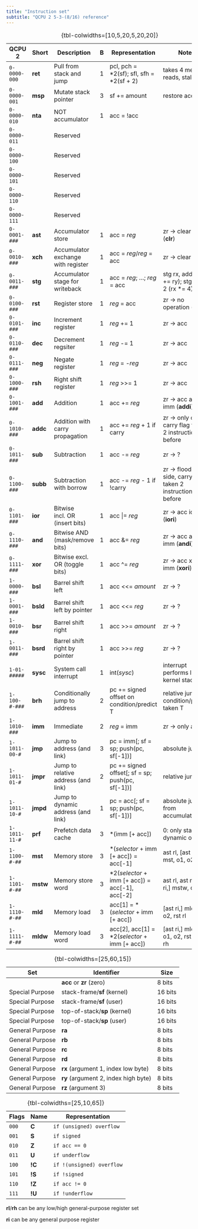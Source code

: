 ```yaml
---
title: "Instruction set"
subtitle: "QCPU 2 5-3-(8/16) reference"
---
```


::: {.instruction-set .column-screen}
| QCPU 2        | Short    | Description                         | B | Representation                                   | Notes                                                      |
|---------------+----------+-------------------------------------+---+--------------------------------------------------+------------------------------------------------------------|
| `0-0000-000`  | **ret**  | Pull from stack and jump            | 1 | pcl, pch = \*2(sf); sfl, sfh = \*2(sf + 2)       | takes 4 memory reads, stalls                               |
| `0-0000-001`  | **msp**  | Mutate stack pointer                | 3 | sf += amount                                     | restore acc?                                               |
| `0-0000-010`  | **nta**  | NOT accumulator                     | 1 | acc = !acc                                       |                                                            |
| `0-0000-011`  |          | Reserved                            |   |                                                  |                                                            |
| `0-0000-100`  |          | Reserved                            |   |                                                  |                                                            |
| `0-0000-101`  |          | Reserved                            |   |                                                  |                                                            |
| `0-0000-110`  |          | Reserved                            |   |                                                  |                                                            |
| `0-0000-111`  |          | Reserved                            |   |                                                  |                                                            |
| `0-0001-###`  | **ast**  | Accumulator store                   | 1 | acc = *reg*                                      | zr -> clear acc (**clr**)                                  |
| `0-0010-###`  | **xch**  | Accumulator exchange with register  | 1 | acc = *reg*/*reg* = acc                          | zr -> clear acc                                            |
| `0-0011-###`  | **stg**  | Accumulator stage for writeback     | 1 | acc = *reg*; ...; *reg* = acc                    | stg rx, add ry (rx += ry); stg rx, bsl 2 (rx *= 4)         |
| `0-0100-###`  | **rst**  | Register store                      | 1 | *reg* = acc                                      | zr -> no operation (**nop**)                               |
| `0-0101-###`  | **inc**  | Increment register                  | 1 | *reg* += 1                                       | zr -> acc                                                  |
| `0-0110-###`  | **dec**  | Decrement regsiter                  | 1 | *reg* -= 1                                       | zr -> acc                                                  |
| `0-0111-###`  | **neg**  | Negate register                     | 1 | *reg* = -*reg*                                   | zr -> acc                                                  |
| `0-1000-###`  | **rsh**  | Right shift register                | 1 | *reg* >>= 1                                      | zr -> acc                                                  |
| `0-1001-###`  | **add**  | Addition                            | 1 | acc += *reg*                                     | zr -> acc add imm (**addi**)                               |
| `0-1010-###`  | **addc** | Addition with carry propagation     | 1 | acc += *reg* + 1 if carry                        | zr -> only carry, carry flag taken 2 instructions before   |
| `0-1011-###`  | **sub**  | Subtraction                         | 1 | acc -= *reg*                                     | zr -> ?                                                    |
| `0-1100-###`  | **subb** | Subtraction with borrow             | 1 | acc -= *reg* - 1 if !carry                       | zr -> flood B side, carry flag taken 2 instructions before |
| `0-1101-###`  | **ior**  | Bitwise incl. OR (insert bits)      | 1 | acc \|= *reg*                                    | zr -> acc ior imm (**iori**)                               |
| `0-1110-###`  | **and**  | Bitwise AND (mask/remove bits)      | 1 | acc &= *reg*                                     | zr -> acc and imm (**andi**)                               |
| `0-1111-###`  | **xor**  | Bitwise excl. OR (toggle bits)      | 1 | acc ^= *reg*                                     | zr -> acc xor imm (**xori**)                               |
| `1-0000-###`  | **bsl**  | Barrel shift left                   | 1 | acc <<= *amount*                                 | zr -> ?                                                    |
| `1-0001-###`  | **bsld** | Barrel shift left by pointer        | 1 | acc <<= *reg*                                    | zr -> ?                                                    |
| `1-0010-###`  | **bsr**  | Barrel shift right                  | 1 | acc >>= *amount*                                 | zr -> ?                                                    |
| `1-0011-###`  | **bsrd** | Barrel shift right by pointer       | 1 | acc >>= *reg*                                    | zr -> ?                                                    |
| `1-01-#####`  | **sysc** | System call interrupt               | 1 | int(*sysc*)                                      | interrupt performs link on kernel stack                    |
| `1-100-#-###` | **brh**  | Conditionally jump to address       | 2 | pc += signed offset on condition/predict T       | relative jump on condition/predict taken T                 |
| `1-1010-###`  | **imm**  | Immediate                           | 2 | *reg* = imm                                      | zr -> only acc                                             |
| `1-1011-00-#` | **jmp**  | Jump to address (and link)          | 3 | pc = imm[; sf = sp; push(pc, sf[-1])]            | absolute jump                                              |
| `1-1011-01-#` | **jmpr** | Jump to relative address (and link) | 2 | pc += signed offset[; sf = sp; push(pc, sf[-1])] | relative jump                                              |
| `1-1011-10-#` | **jmpd** | Jump to dynamic address (and link)  | 1 | pc = acc[; sf = sp; push(pc, sf[-1])]            | absolute jump from accumulator                             |
| `1-1011-11-#` | **prf**  | Prefetch data cache                 | 3 | \*(imm [+ acc])                                  | 0: only static 1: dynamic offset                           |
| `1-1100-#-##` | **mst**  | Memory store                        | 3 | \*(*selector* + imm [+ acc]) = acc[-1]           | ast rl, [ast ri,] mst, o1, o2                              |
| `1-1101-#-##` | **mstw** | Memory store word                   | 3 | \*2(*selector* + imm [+ acc]) = acc[-1], acc[-2] | ast rl, ast rh, [ast ri,] mstw, o1, o2                     |
| `1-1110-#-##` | **mld**  | Memory load                         | 3 | acc[1] = \*(*selector* + imm [+ acc])            | [ast ri,] mld, o1, o2, rst rl                              |
| `1-1111-#-##` | **mldw** | Memory load word                    | 3 | acc[2], acc[1] = \*2(*selector* + imm [+ acc])   | [ast ri,] mldw, o1, o2, rst rl, rst rh                     |
: {tbl-colwidths=[10,5,20,5,20,20]}
:::

<!--

these must still be transformed into 'guides':

-->

<!--

16 bit addition: a += b (4 bytes)
    stg rx      -- low byte
    add rl      -- low byte offset
    stg ry      -- high byte
    addc rh     -- high byte offset

16 bit increment: a += 1 (3 bytes)
    inc rx      -- write back rx
    stg ry      -- stages/writes back ry
    addc zr     -- propagate carry

16 bit add immediate: a += x (5 bytes)
    stg rx      -- stages/writes back rx
    addi, 0x##  -- adds 8 bit to rx
    stg ry      -- stages/writes back ry
    addc zr     -- 3 instructions ago, but imm doesn't change acc, so valid

16 bit copy: b = a (4 bytes)
    ast rx
    rst rl
    ast ry
    rst rh

-->

<!--

mst, <absolute address>
mst idx, <absolute/offset address>  -- index-reg
mst sf, <offset address>            -- stack-frame
mst sp, <offset address>            -- top-of-stack

-->

<!--

barrel rotation (5 bytes)
    ast ra
    bsl 2   -- top 6 bits in acc
    xch ra  -- original
    bsr 6   -- bottom 2 bits in acc
    ior ra  -- rotation in acc

16 bit barrel operation (8 bytes)
    ast ra
    bsl 2   -- top 6 bits in acc for low byte
    xch ra  -- original low byte in acc, low byte in ra
    bsr 6   -- bottom 2 bits in acc for shift into high byte
    xch rb  -- high byte in acc, transfer bits in rb
    bsl 2   -- top 6 bits in acc for high byte
    ior rb  -- insert low byte bits into high byte
    rst rb  -- full high byte in rb

-->

| Set             | Identifier                           | Size    |
|-----------------+--------------------------------------+---------|
|                 | **acc** or **zr** (zero)             | 8 bits  |
| Special Purpose | stack-frame/**sf** (kernel)          | 16 bits |
| Special Purpose | stack-frame/**sf** (user)            | 16 bits |
| Special Purpose | top-of-stack/**sp** (kernel)         | 16 bits |
| Special Purpose | top-of-stack/**sp** (user)           | 16 bits |
| General Purpose | **ra**                               | 8 bits  |
| General Purpose | **rb**                               | 8 bits  |
| General Purpose | **rc**                               | 8 bits  |
| General Purpose | **rd**                               | 8 bits  |
| General Purpose | **rx** (argument 1, index low byte)  | 8 bits  |
| General Purpose | **ry** (argument 2, index high byte) | 8 bits  |
| General Purpose | **rz** (argument 3)                  | 8 bits  |
: {tbl-colwidths=[25,60,15]}

| Flags | Name   | Representation            |
|-------+--------+---------------------------|
| `000` | **C**  | `if (unsigned) overflow`  |
| `001` | **S**  | `if signed`               |
| `010` | **Z**  | `if acc == 0`             |
| `011` | **U**  | `if underflow`            |
| `100` | **!C** | `if !(unsigned) overflow` |
| `101` | **!S** | `if !signed`              |
| `110` | **!Z** | `if acc != 0`             |
| `111` | **!U** | `if !underflow`           |
: {tbl-colwidths=[25,10,65]}

::: {.callout-note}
**rl**/**rh** can be any low/high general-purpose register set

**ri** can be any general purpose register
:::
